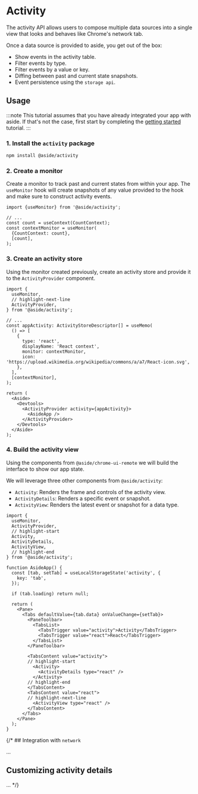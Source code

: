 # Activity

The activity API allows users to compose multiple data sources into a single view that looks and behaves like Chrome's network tab.

Once a data source is provided to aside, you get out of the box:
* Show events in the activity table.
* Filter events by type.
* Filter events by a value or key.
* Diffing between past and current state snapshots.
* Event persistence using the `storage api`.

## Usage

:::note
This tutorial assumes that you have already integrated your app with aside. If that's not the case, first start by completing the [getting started](../introduction/getting-started/) tutorial.
:::

### 1. Install the `activity` package

```bash npm2yarn
npm install @aside/activity
```

### 2. Create a monitor

Create a monitor to track past and current states from within your app. The `useMonitor` hook will create snapshots of any value provided to the hook and make sure to construct activity events.

```tsx
import {useMonitor} from '@aside/activity';

// ...
const count = useContext(CountContext);
const contextMonitor = useMonitor(
  {CountContext: count},
  [count],
);
```

### 3. Create an activity store

Using the monitor created previously, create an activity store and provide it to the `ActivityProvider` component.

```tsx
import {
  useMonitor,
  // highlight-next-line
  ActivityProvider,
} from '@aside/activity';

// ...
const appActivity: ActivityStoreDescriptor[] = useMemo(
  () => [
    {
      type: 'react',
      displayName: 'React context',
      monitor: contextMonitor,
      icon: 'https://upload.wikimedia.org/wikipedia/commons/a/a7/React-icon.svg',
    },
  ],
  [contextMonitor],
);

return (
  <Aside>
    <Devtools>
      <ActivityProvider activity={appActivity}>
        <AsideApp />
      </ActivityProvider>
    </Devtools>
  </Aside>
);
```

### 4. Build the activity view

Using the components from `@aside/chrome-ui-remote` we will build the interface to show our app state.

We will leverage three other components from `@aside/activity`:
* `Activity`: Renders the frame and controls of the activity view.
* `ActivityDetails`: Renders a specific event or snapshot.
* `ActivityView`: Renders the latest event or snapshot for a data type.

```tsx
import {
  useMonitor,
  ActivityProvider,
  // highlight-start
  Activity,
  ActivityDetails,
  ActivityView,
  // highlight-end
} from '@aside/activity';

function AsideApp() {
  const [tab, setTab] = useLocalStorageState('activity', {
    key: 'tab',
  });

  if (tab.loading) return null;

  return (
    <Pane>
      <Tabs defaultValue={tab.data} onValueChange={setTab}>
        <PaneToolbar>
          <TabsList>
            <TabsTrigger value="activity">Activity</TabsTrigger>
            <TabsTrigger value="react">React</TabsTrigger>
          </TabsList>
        </PaneToolbar>

        <TabsContent value="activity">
        // highlight-start
          <Activity>
            <ActivityDetails type="react" />
          </Activity>
        // highlight-end
        </TabsContent>
        <TabsContent value="react">
        // highlight-next-line
          <ActivityView type="react" />
        </TabsContent>
      </Tabs>
    </Pane>
  );
}
```

{/* ## Integration with `network`

...

## Customizing activity details

... */}
